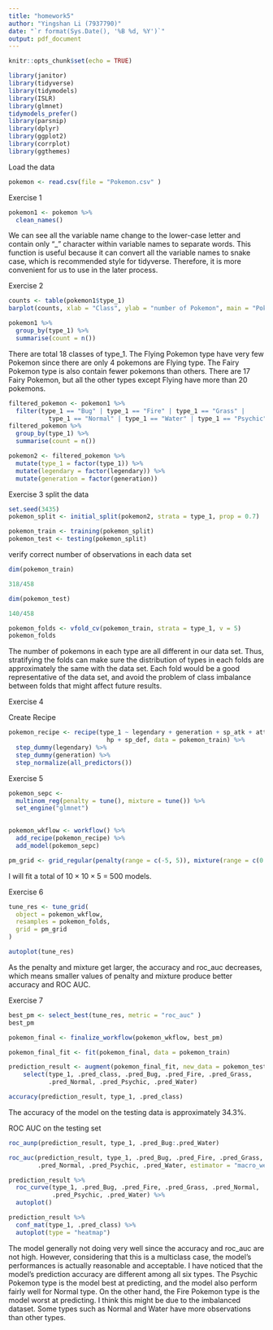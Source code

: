 ```yaml
---
title: "homework5"
author: "Yingshan Li (7937790)"
date: "`r format(Sys.Date(), '%B %d, %Y')`"
output: pdf_document
---
```


```r
knitr::opts_chunk$set(echo = TRUE)
```

```r
library(janitor)
library(tidyverse)
library(tidymodels)
library(ISLR)
library(glmnet)
tidymodels_prefer()
library(parsnip)
library(dplyr)
library(ggplot2)
library(corrplot)
library(ggthemes)

```



Load the data

```r
pokemon <- read.csv(file = "Pokemon.csv" )
```

Exercise 1
```r
pokemon1 <- pokemon %>% 
  clean_names()
```

We can see all the variable name change to the lower-case letter and contain only "_" character within variable names to separate words. This function is useful because it can convert all the variable names to snake case, which is recommended style for tidyverse. Therefore, it is more convenient for us to use in the later process. 

Exercise 2
```r
counts <- table(pokemon1$type_1)
barplot(counts, xlab = "Class", ylab = "number of Pokemon", main = "Pokemon types", cex.names = .3)
```


```r
pokemon1 %>% 
  group_by(type_1) %>% 
  summarise(count = n())
```

There are total 18 classes of type_1. 
The Flying Pokemon type have very few Pokemon since there are only 4 pokemons are Flying type. 
The Fairy Pokemon type is also contain fewer pokemons than others. There are 17 Fairy Pokemon, but all the other types except Flying have more than 20 pokemons. 

```r
filtered_pokemon <- pokemon1 %>% 
  filter(type_1 == "Bug" | type_1 == "Fire" | type_1 == "Grass" | 
           type_1 == "Normal" | type_1 == "Water" | type_1 == "Psychic")
filtered_pokemon %>% 
  group_by(type_1) %>% 
  summarise(count = n())
```

```r
pokemon2 <- filtered_pokemon %>% 
  mutate(type_1 = factor(type_1)) %>% 
  mutate(legendary = factor(legendary)) %>% 
  mutate(generation = factor(generation))
```


Exercise 3
split the data

```r
set.seed(3435)
pokemon_split <- initial_split(pokemon2, strata = type_1, prop = 0.7)

pokemon_train <- training(pokemon_split)
pokemon_test <- testing(pokemon_split)
```

verify correct number of observations in each data set
```r
dim(pokemon_train)
```
```r
318/458
```

```r
dim(pokemon_test)
```

```r
140/458
```

```r
pokemon_folds <- vfold_cv(pokemon_train, strata = type_1, v = 5)
pokemon_folds
```

The number of pokemons in each type are all different in our data set. Thus, stratifying the folds can make sure the distribution of types in each folds are approximately the same with the data set. Each fold would be a good representative of the data set, and avoid the problem of class imbalance between folds that might affect future results. 

Exercise 4

Create Recipe

```r
pokemon_recipe <- recipe(type_1 ~ legendary + generation + sp_atk + attack + speed + defense + 
                           hp + sp_def, data = pokemon_train) %>% 
  step_dummy(legendary) %>% 
  step_dummy(generation) %>% 
  step_normalize(all_predictors())
```

Exercise 5
```r
pokemon_sepc <-
  multinom_reg(penalty = tune(), mixture = tune()) %>% 
  set_engine("glmnet")
  
```

```r
pokemon_wkflow <- workflow() %>% 
  add_recipe(pokemon_recipe) %>% 
  add_model(pokemon_sepc)
```

```r
pm_grid <- grid_regular(penalty(range = c(-5, 5)), mixture(range = c(0 , 1)), levels = c(10, 10))
```


I will fit a total of $10\times 10 \times5$ = 500 models.

Exercise 6
```r
tune_res <- tune_grid(
  object = pokemon_wkflow,
  resamples = pokemon_folds,
  grid = pm_grid
)

```

```r
autoplot(tune_res)
```

As the penalty and mixture get larger, the accuracy and roc_auc decreases, which means smaller values of penalty and mixture produce better accuracy and ROC AUC.

Exercise 7 
```r
best_pm <- select_best(tune_res, metric = "roc_auc" )
best_pm
```

```r
pokemon_final <- finalize_workflow(pokemon_wkflow, best_pm)

pokemon_final_fit <- fit(pokemon_final, data = pokemon_train)
```

```r
prediction_result <- augment(pokemon_final_fit, new_data = pokemon_test) %>%
    select(type_1, .pred_class, .pred_Bug, .pred_Fire, .pred_Grass,
           .pred_Normal, .pred_Psychic, .pred_Water)

accuracy(prediction_result, type_1, .pred_class)
```
The accuracy of the model on the testing data is approximately  34.3%. 


ROC AUC on the testing set
```r
roc_aunp(prediction_result, type_1, .pred_Bug:.pred_Water)
```


```r
roc_auc(prediction_result, type_1, .pred_Bug, .pred_Fire, .pred_Grass, 
        .pred_Normal, .pred_Psychic, .pred_Water, estimator = "macro_weighted")
```

```r
prediction_result %>% 
  roc_curve(type_1, .pred_Bug, .pred_Fire, .pred_Grass, .pred_Normal, 
            .pred_Psychic, .pred_Water) %>% 
  autoplot()
```

\newpage
```r
prediction_result %>% 
  conf_mat(type_1, .pred_class) %>% 
  autoplot(type = "heatmap")
```
 
The model generally not doing very well since the accuracy and roc_auc are not high. However, considering that this is a multiclass case, the model's performances is actually reasonable and acceptable. I have noticed that the model's prediction accuracy are different among all six types. The Psychic Pokemon type is the model best at predicting, and the model also perform fairly well for Normal type. On the other hand, the Fire Pokemon type is the model worst at predicting. I think this might be due to the imbalanced dataset. Some types such as Normal and Water have more observations than other types. 

